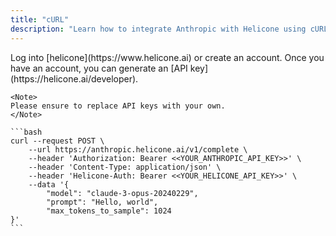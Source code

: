 ```yaml
---
title: "cURL"
description: "Learn how to integrate Anthropic with Helicone using cURL."
---
```


<Steps>
  <Step title="Create an account + Generate an API Key">
    Log into [helicone](https://www.helicone.ai) or create an account. Once you have an account, you
    can generate an [API key](https://helicone.ai/developer).
  </Step>
  <Step title="Modify the API base and add the `Helicone-Auth` header">

    <Note>
    Please ensure to replace API keys with your own.
    </Note>

    ```bash
    curl --request POST \
        --url https://anthropic.helicone.ai/v1/complete \
        --header 'Authorization: Bearer <<YOUR_ANTHROPIC_API_KEY>>' \
        --header 'Content-Type: application/json' \
        --header 'Helicone-Auth: Bearer <<YOUR_HELICONE_API_KEY>>' \
        --data '{
            "model": "claude-3-opus-20240229",
            "prompt": "Hello, world",
            "max_tokens_to_sample": 1024
    }'
    ```

  </Step>
</Steps>
